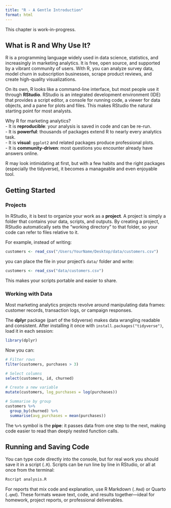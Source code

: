 ```yaml
---
title: "R - A Gentle Introduction"
format: html
---
```


::: {.callout-note}

This chapter is work-in-progress.

:::

## What is R and Why Use It?

R is a programming language widely used in data science, statistics, and increasingly in marketing analytics. It is free, open source, and supported by a vibrant community of users. With R, you can analyze survey data, model churn in subscription businesses, scrape product reviews, and create high-quality visualizations.

On its own, R looks like a command-line interface, but most people use it through **RStudio**. RStudio is an integrated development environment (IDE) that provides a script editor, a console for running code, a viewer for data objects, and a pane for plots and files. This makes RStudio the natural starting point for most analysts.  

Why R for marketing analytics?  
- It is **reproducible**: your analysis is saved in code and can be re-run.  
- It is **powerful**: thousands of packages extend R to nearly every analytics task.  
- It is **visual**: `ggplot2` and related packages produce professional plots.  
- It is **community-driven**: most questions you encounter already have answers online.  

R may look intimidating at first, but with a few habits and the right packages (especially the tidyverse), it becomes a manageable and even enjoyable tool.  


## Getting Started  

### Projects

In RStudio, it is best to organize your work as a **project**. A project is simply a folder that contains your data, scripts, and outputs. By creating a project, RStudio automatically sets the “working directory” to that folder, so your code can refer to files relative to it.  

For example, instead of writing:  

```r
customers <- read_csv("/Users/YourName/Desktop/data/customers.csv")
````

you can place the file in your project’s `data/` folder and write:

```r
customers <- read_csv("data/customers.csv")
```

This makes your scripts portable and easier to share.

### Working with Data

Most marketing analytics projects revolve around manipulating data frames: customer records, transaction logs, or campaign responses.

The **dplyr** package (part of the tidyverse) makes data wrangling readable and consistent. After installing it once with `install.packages("tidyverse")`, load it in each session:

```r
library(dplyr)
```

Now you can:

```r
# Filter rows
filter(customers, purchases > 3)

# Select columns
select(customers, id, churned)

# Create a new variable
mutate(customers, log_purchases = log(purchases))

# Summarise by group
customers %>%
  group_by(churned) %>%
  summarise(avg_purchases = mean(purchases))
```

The `%>%` symbol is the **pipe**: it passes data from one step to the next, making code easier to read than deeply nested function calls.


## Running and Saving Code

You can type code directly into the console, but for real work you should save it in a script (`.R`). Scripts can be run line by line in RStudio, or all at once from the terminal:

```bash
Rscript analysis.R
```

For reports that mix code and explanation, use R Markdown (`.Rmd`) or Quarto (`.qmd`). These formats weave text, code, and results together—ideal for homework, project reports, or professional deliverables.
